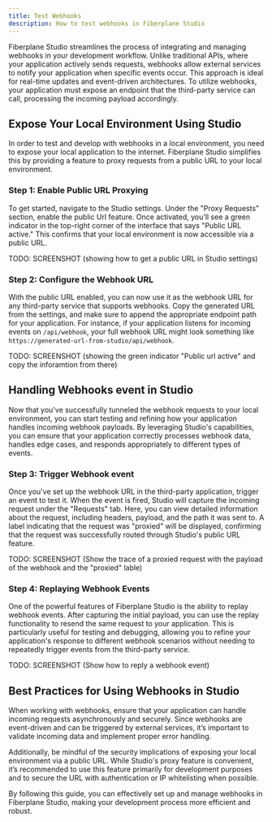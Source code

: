 ```yaml
---
title: Test Webhooks
description: How to test webhooks in Fiberplane Studio
---
```




Fiberplane Studio streamlines the process of integrating and managing webhooks in your development workflow. Unlike traditional APIs, where your application actively sends requests, webhooks allow external services to notify your application when specific events occur. This approach is ideal for real-time updates and event-driven architectures. To utilize webhooks, your application must expose an endpoint that the third-party service can call, processing the incoming payload accordingly.

## Expose Your Local Environment Using Studio
In order to test and develop with webhooks in a local environment, you need to expose your local application to the internet. Fiberplane Studio simplifies this by providing a feature to proxy requests from a public URL to your local environment.

### Step 1: Enable Public URL Proxying
To get started, navigate to the Studio settings. Under the "Proxy Requests" section, enable the public Url feature. Once activated, you’ll see a green indicator in the top-right corner of the interface that says "Public URL active." This confirms that your local environment is now accessible via a public URL.

TODO: SCREENSHOT (showing how to get a public URL in Studio settings)

### Step 2: Configure the Webhook URL
With the public URL enabled, you can now use it as the webhook URL for any third-party service that supports webhooks. Copy the generated URL from the settings, and make sure to append the appropriate endpoint path for your application. For instance, if your application listens for incoming events on `/api/webhook`, your full webhook URL might look something like `https://generated-url-from-studio/api/webhook`.

TODO: SCREENSHOT (showing the green indicator "Public url active" and copy the inforamtion from there)


## Handling Webhooks event in Studio
Now that you've successfully tunneled the webhook requests to your local environment, you can start testing and refining how your application handles incoming webhook payloads. By leveraging Studio's capabilities, you can ensure that your application correctly processes webhook data, handles edge cases, and responds appropriately to different types of events.

### Step 3: Trigger Webhook event
Once you've set up the webhook URL in the third-party application, trigger an event to test it. When the event is fired, Studio will capture the incoming request under the "Requests" tab. Here, you can view detailed information about the request, including headers, payload, and the path it was sent to. A label indicating that the request was "proxied" will be displayed, confirming that the request was successfully routed through Studio's public URL feature.

TODO: SCREENSHOT (Show the trace of a proxied request with the payload of the webhook and the "proxied" lable)

### Step 4: Replaying Webhook Events
One of the powerful features of Fiberplane Studio is the ability to replay webhook events. After capturing the initial payload, you can use the replay functionality to resend the same request to your application. This is particularly useful for testing and debugging, allowing you to refine your application's response to different webhook scenarios without needing to repeatedly trigger events from the third-party service.

TODO: SCREENSHOT (Show how to reply a webhook event)

## Best Practices for Using Webhooks in Studio
When working with webhooks, ensure that your application can handle incoming requests asynchronously and securely. Since webhooks are event-driven and can be triggered by external services, it’s important to validate incoming data and implement proper error handling.

Additionally, be mindful of the security implications of exposing your local environment via a public URL. While Studio's proxy feature is convenient, it’s recommended to use this feature primarily for development purposes and to secure the URL with authentication or IP whitelisting when possible.

By following this guide, you can effectively set up and manage webhooks in Fiberplane Studio, making your development process more efficient and robust.